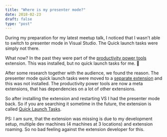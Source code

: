 ```yaml
---
title: "Where is my presenter mode?"
date: 2018-02-23
draft: false
type: "post"
---
```


During my preparation for my latest meetup talk, I noticed that I wasn't able to switch to presenter mode in Visual Studio. The Quick launch tasks were simply not there.

What now? In the past they were part of the [productivity power tools](https://marketplace.visualstudio.com/items?itemName=VisualStudioProductTeam.ProductivityPowerPack2017) extension. This was installed, but no quick launch tasks for me. 🙁

After some research together with the audience, we found the reason. The presenter mode quick launch tasks were moved to a [separate extension](https://marketplace.visualstudio.com/items?itemName=VisualStudioProductTeam.QuickLaunchTasks) and this was not installed. The productivity power tools are now a meta extensions, that has dependencies on a lot of other extensions.

So after installing the extension and restarting VS I had the presenter mode back. So if you are searching it sometime in the future, the extension is called [Quick Launch Tasks](https://marketplace.visualstudio.com/items?itemName=VisualStudioProductTeam.QuickLaunchTasks).

PS: I am sure, that the extension was missing is due to my development setup, multiple dev machines (4 machines at 3 locations) and extension roaming. So no bad feeling against the extension developer for this.
